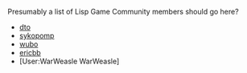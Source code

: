 Presumably a list of Lisp Game Community members should go here?

* [[dto]]
* [[sykopomp]]
* [[wubo]]
* [[ericbb]]
* [User:WarWeasle WarWeasle]